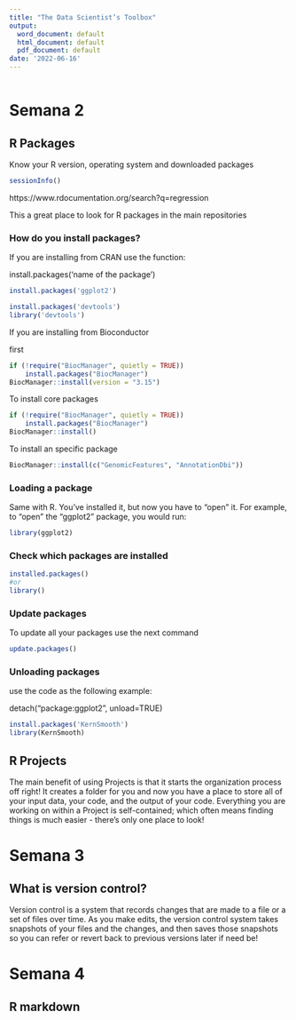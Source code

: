 ```yaml
---
title: "The Data Scientist’s Toolbox"
output:
  word_document: default
  html_document: default
  pdf_document: default
date: '2022-06-16'
---
```


```r

```

# Semana 2

## R Packages 

Know your R version, operating system and downloaded packages 
```r
sessionInfo()
```


https://www.rdocumentation.org/search?q=regression

This a great place to look for R packages in the main repositories 

### How do you install packages?

If you are installing from CRAN use the function:

install.packages('name of the package')


```r
install.packages('ggplot2')

```

```r
install.packages('devtools')
library('devtools')
```


If you are installing from Bioconductor 

first 

```r
if (!require("BiocManager", quietly = TRUE))
    install.packages("BiocManager")
BiocManager::install(version = "3.15")
```

To install core packages

```r
if (!require("BiocManager", quietly = TRUE))
    install.packages("BiocManager")
BiocManager::install()
```

To install an specific package 

```r
BiocManager::install(c("GenomicFeatures", "AnnotationDbi"))
```

### Loading a package 

Same with R. You’ve installed it, but now you have to “open” it. For example, to “open” the “ggplot2” package, you would run:

```r
library(ggplot2)
```

### Check which packages are installed 

```r
installed.packages()
#or 
library()

```

### Update packages 

To update all your packages use the next command

```r
update.packages()
```

### Unloading packages 

use the code as the following example: 

detach("package:ggplot2", unload=TRUE)

```r
install.packages('KernSmooth')
library(KernSmooth)
```

## R Projects 

The main benefit of using Projects is that it starts the organization process off right! It creates a folder for you and now you have a place to store all of your input data, your code, and the output of your code. Everything you are working on within a Project is self-contained; which often means finding things is much easier - there’s only one place to look!

# Semana 3 

## What is version control?

Version control is a system that records changes that are made to a file or a set of files over time. As you make edits, the version control system takes snapshots of your files and the changes, and then saves those snapshots so you can refer or revert back to previous versions later if need be! 

# Semana 4

## R markdown 

